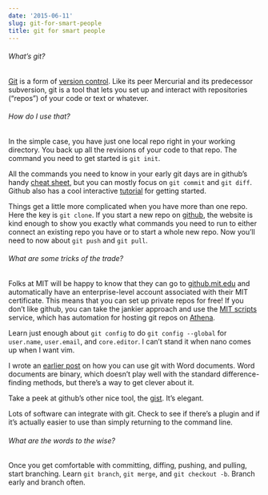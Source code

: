 ```yaml
---
date: '2015-06-11'
slug: git-for-smart-people
title: git for smart people
---
```


###### What's git?





[Git](https://git-scm.com/) is a form of [version control](https://git-scm.com/book/en/v2/Getting-Started-About-Version-Control). Like its peer Mercurial and its predecessor subversion, git is a tool that lets you set up and interact with repositories ("repos") of your code or text or whatever.





###### How do I use that?





In the simple case, you have just one local repo right in your working directory. You back up all the revisions of your code to that repo. The command you need to get started is `git init`.





All the commands you need to know in your early git days are in github's handy [cheat sheet](https://training.github.com/kit/downloads/github-git-cheat-sheet.pdf), but you can mostly focus on `git commit` and `git diff`. Github also has a cool interactive [tutorial](https://try.github.io) for getting started.





Things get a little more complicated when you have more than one repo. Here the key is `git clone`. If you start a new repo on [github](https://github.com/), the website is kind enough to show you exactly what commands you need to run to either connect an existing repo you have or to start a whole new repo. Now you'll need to now about `git push` and `git pull`.





###### What are some tricks of the trade?





Folks at MIT will be happy to know that they can go to [github.mit.edu](https://github.mit.edu/) and automatically have an enterprise-level account associated with their MIT certificate. This means that you can set up private repos for free! If you don't like github, you can take the jankier approach and use the [MIT scripts](http://scripts.mit.edu/) service, which has automation for hosting git repos on [Athena](https://ist.mit.edu/athena).





Learn just enough about `git config` to do `git config --global` for `user.name`, `user.email`, and `core.editor`. I can't stand it when nano comes up when I want vim.





I wrote an [earlier post](http://scottolesen.com/blog/using-git-with-word-documents/) on how you can use git with Word documents. Word documents are binary, which doesn't play well with the standard difference-finding methods, but there's a way to get clever about it.





Take a peek at github's other nice tool, the [gist](https://gist.github.com/). It's elegant.





Lots of software can integrate with git. Check to see if there's a plugin and if it's actually easier to use than simply returning to the command line.





###### What are the words to the wise?





Once you get comfortable with committing, diffing, pushing, and pulling, start branching. Learn `git branch`, `git merge`, and `git checkout -b`. Branch early and branch often.